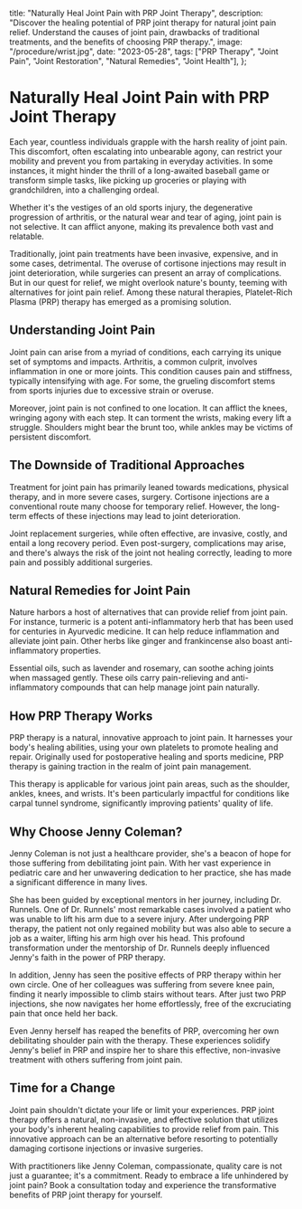   title: "Naturally Heal Joint Pain with PRP Joint Therapy",
  description:
    "Discover the healing potential of PRP joint therapy for natural joint pain relief. Understand the causes of joint pain, drawbacks of traditional treatments, and the benefits of choosing PRP therapy.",
  image: "/procedure/wrist.jpg",
  date: "2023-05-28",
  tags: ["PRP Therapy", "Joint Pain", "Joint Restoration", "Natural Remedies", "Joint Health"],
};

# Naturally Heal Joint Pain with PRP Joint Therapy

Each year, countless individuals grapple with the harsh reality of joint pain. This discomfort, often escalating into unbearable agony, can restrict your mobility and prevent you from partaking in everyday activities. In some instances, it might hinder the thrill of a long-awaited baseball game or transform simple tasks, like picking up groceries or playing with grandchildren, into a challenging ordeal.

Whether it's the vestiges of an old sports injury, the degenerative progression of arthritis, or the natural wear and tear of aging, joint pain is not selective. It can afflict anyone, making its prevalence both vast and relatable.

Traditionally, joint pain treatments have been invasive, expensive, and in some cases, detrimental. The overuse of cortisone injections may result in joint deterioration, while surgeries can present an array of complications. But in our quest for relief, we might overlook nature's bounty, teeming with alternatives for joint pain relief. Among these natural therapies, Platelet-Rich Plasma (PRP) therapy has emerged as a promising solution.

## Understanding Joint Pain

Joint pain can arise from a myriad of conditions, each carrying its unique set of symptoms and impacts. Arthritis, a common culprit, involves inflammation in one or more joints. This condition causes pain and stiffness, typically intensifying with age. For some, the grueling discomfort stems from sports injuries due to excessive strain or overuse.

Moreover, joint pain is not confined to one location. It can afflict the knees, wringing agony with each step. It can torment the wrists, making every lift a struggle. Shoulders might bear the brunt too, while ankles may be victims of persistent discomfort.

## The Downside of Traditional Approaches

Treatment for joint pain has primarily leaned towards medications, physical therapy, and in more severe cases, surgery. Cortisone injections are a conventional route many choose for temporary relief. However, the long-term effects of these injections may lead to joint deterioration.

Joint replacement surgeries, while often effective, are invasive, costly, and entail a long recovery period. Even post-surgery, complications may arise, and there's always the risk of the joint not healing correctly, leading to more pain and possibly additional surgeries.

## Natural Remedies for Joint Pain

Nature harbors a host of alternatives that can provide relief from joint pain. For instance, turmeric is a potent anti-inflammatory herb that has been used for centuries in Ayurvedic medicine. It can help reduce inflammation and alleviate joint pain. Other herbs like ginger and frankincense also boast anti-inflammatory properties.

Essential oils, such as lavender and rosemary, can soothe aching joints when massaged gently. These oils carry pain-relieving and anti-inflammatory compounds that can help manage joint pain naturally.

## How PRP Therapy Works

PRP therapy is a natural, innovative approach to joint pain. It harnesses your body's healing abilities, using your own platelets to promote healing and repair. Originally used for postoperative healing and sports medicine, PRP therapy is gaining traction in the realm of joint pain management.

This therapy is applicable for various joint pain areas, such as the shoulder, ankles, knees, and wrists. It's been particularly impactful for conditions like carpal tunnel syndrome, significantly improving patients' quality of life.

## Why Choose Jenny Coleman?

Jenny Coleman is not just a healthcare provider, she's a beacon of hope for those suffering from debilitating joint pain. With her vast experience in pediatric care and her unwavering dedication to her practice, she has made a significant difference in many lives.

She has been guided by exceptional mentors in her journey, including Dr. Runnels. One of Dr. Runnels' most remarkable cases involved a patient who was unable to lift his arm due to a severe injury. After undergoing PRP therapy, the patient not only regained mobility but was also able to secure a job as a waiter, lifting his arm high over his head. This profound transformation under the mentorship of Dr. Runnels deeply influenced Jenny's faith in the power of PRP therapy.

In addition, Jenny has seen the positive effects of PRP therapy within her own circle. One of her colleagues was suffering from severe knee pain, finding it nearly impossible to climb stairs without tears. After just two PRP injections, she now navigates her home effortlessly, free of the excruciating pain that once held her back.

Even Jenny herself has reaped the benefits of PRP, overcoming her own debilitating shoulder pain with the therapy. These experiences solidify Jenny's belief in PRP and inspire her to share this effective, non-invasive treatment with others suffering from joint pain.

## Time for a Change

Joint pain shouldn't dictate your life or limit your experiences. PRP joint therapy offers a natural, non-invasive, and effective solution that utilizes your body's inherent healing capabilities to provide relief from pain. This innovative approach can be an alternative before resorting to potentially damaging cortisone injections or invasive surgeries.

With practitioners like Jenny Coleman, compassionate, quality care is not just a guarantee; it's a commitment. Ready to embrace a life unhindered by joint pain? Book a consultation today and experience the transformative benefits of PRP joint therapy for yourself.
